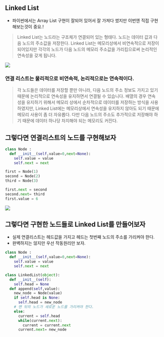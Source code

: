 ## Linked List

- 파이썬에서는 Array List 구현이 잘되어 있어서 잘 가져다 썼지만 이번엔 직접 구현해보는것이 중요.!

> Linked List는 노드라는 구조체가 연결되어 있는 형태다. 노드는 데이터 값과 다음 노드의 주소값을 저장한다. Linked List는 메모리상에서 비연속적으로 저장이 되어있지만
> 각각의 노드가 다음 노드의 메모리 주소값을 가리킴으로써 논리적인 연속성을 갖게 됩니다.

![](https://velog.velcdn.com/images/ghwns1007/post/5149ec3d-4362-432c-902b-03e3d3a16f54/image.png)

### 연결 리스트는 물리적으로 비연속적, 논리적으로는 연속적이다.

> 각 노드들은 데이터를 저장할 뿐만 아니라, 다음 노드의 주소 정보도 가지고 있기 때문에 논리적으로 연속성을 유지하면서 연결될 수 있습니다. 배열의 경우 연속성을 유지하기 위해서
> 메모리 상에서 순차적으로 데이터를 저장하는 방식을 사용하였지만, Linked List에는 메모리상에서 연속성을 유지하지 않아도 되기 때문에 메모리 사용이 좀 더 자유롭다.
> 다만 다음 노드의 주소도 추가적으로 저장해야 하기 때문에 데이터 하나당 차지해야 되는 메모리도 커진다.

## 그렇다면 연결리스트의 노드를 구현해보자

```python
class Node :
  def __init__(self,value=0,next=None):
    self.value = value
    self.next = next

first = Node(1)
second = Node(2)
third = Node(3)

first.next = second
second.next= third
first.value = 6
```

![](https://velog.velcdn.com/images/ghwns1007/post/105153f2-b214-4d78-aa2e-942b81f52246/image.png)

## 그렇다면 구현한 노드들로 Linked List를 만들어보자

- 실제 연결리스트는 헤드값을 가지고 헤드는 첫번째 노드의 주소를 가리켜야 한다.
- 완벽하지는 않지만 우선 작동원리만 보자.

```python
class Node :
  def __init__(self,value=0,next=None):
    self.value = value
    self.next = next

class LinkedList(object):
  def __init__(self):
    self.head = None
  def append(self,value):
    new_node = Node(value)
    if self.head is None:
      self.head = new_node
    # 맨 뒤의 노드가 새로운 노드를 가리켜야 한다.
    else:
      current = self.head
      while(current.next):
        current = current.next
      current.next= new_node

```

